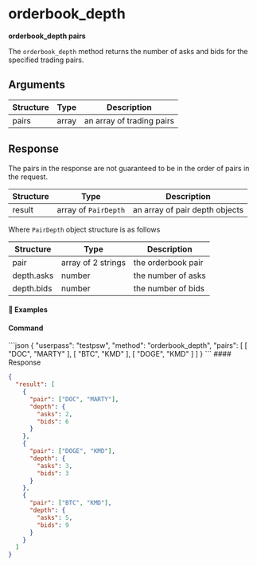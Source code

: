 
# orderbook\_depth

**orderbook\_depth pairs**

The `orderbook_depth` method returns the number of asks and bids for the specified trading pairs.

## Arguments

| Structure | Type  | Description               |
| --------- | ----- | ------------------------- |
| pairs     | array | an array of trading pairs |

## Response

<Note type="warning">
  The pairs in the response are not guaranteed to be in the order of pairs in the request.
</Note>

| Structure | Type                 | Description                    |
| --------- | -------------------- | ------------------------------ |
| result    | array of `PairDepth` | an array of pair depth objects |

Where `PairDepth` object structure is as follows

| Structure  | Type               | Description        |
| ---------- | ------------------ | ------------------ |
| pair       | array of 2 strings | the orderbook pair |
| depth.asks | number             | the number of asks |
| depth.bids | number             | the number of bids |

#### 📌 Examples

#### Command

<CodeGroup title="" tag="POST" label="orderbook_depth" mm2MethodDecorate="true">
  ```json
  {
    "userpass": "testpsw",
    "method": "orderbook_depth",
    "pairs": [
      [
        "DOC",
        "MARTY"
      ],
      [
        "BTC",
        "KMD"
      ],
      [
        "DOGE",
        "KMD"
      ]
    ]
  }
  ```
</CodeGroup>

<CollapsibleSection expandedText="Hide Response" collapsedText="Show Response">
  #### Response

  ```json
  {
    "result": [
      {
        "pair": ["DOC", "MARTY"],
        "depth": {
          "asks": 2,
          "bids": 6
        }
      },
      {
        "pair": ["DOGE", "KMD"],
        "depth": {
          "asks": 3,
          "bids": 3
        }
      },
      {
        "pair": ["BTC", "KMD"],
        "depth": {
          "asks": 5,
          "bids": 9
        }
      }
    ]
  }
  ```
</CollapsibleSection>
